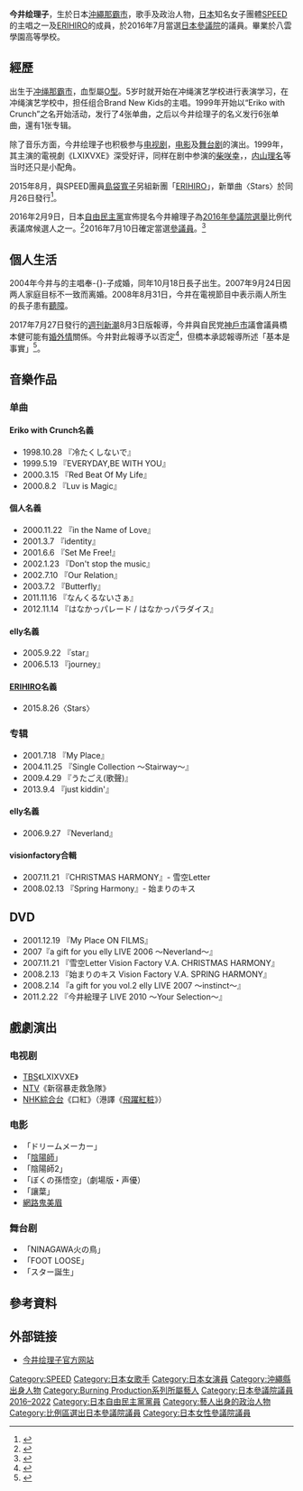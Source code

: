 {{藝人
| Name                = 今井繪理子
| 類型                = 女藝人
| Birth_name          = 
| image = ErikoImai.jpg
| Alias               = elly
| Blood               = 
| Died                = 
| Origin              = {{JPN}}
| Instrument          = 
| Genre               = [[J-POP|J-POP]]
| Years_active        = 1996年-2000年、2008年-2016年（[[SPEED_(日本音樂團體)|SPEED]]）<br>1998年-2016年（elly）<br>2015年-2016年（ERIHIRO）
| Label               = [[愛貝克思娛樂|avex]]（[[SONIC_GROOVE|SONIC GROOVE]]）
| Production          = [[RISINGPRO|RISINGPRO]]
| 相關團體            = [[SPEED_(日本音樂團體)|SPEED]]、[[ERIHIRO|ERIHIRO]]
| IMDb=1097430
|module={{Infobox Officeholder
|embed = yes
| name  =今井 繪理子
| original_name =
| native_name_lang = 
| image = 
| imagesize = 220px
| caption =
| country = {{JPN}}
|office   = {{JPN}}[[参議院_(日本)|參議院]]議員
|term_start = 2016年7月26日
|term_end  = 
|predecessor =
|successor  = 
|constituency= [[日本參議院比例區|比例區]]
|birth_date = {{birth date and age|1983|9|22}}
|birth_place = {{JPN}}[[沖繩縣|沖繩縣]][[那霸市|那霸市]]
|native_place = 
|parents = 
|relatives = 
|children= {{link-ja|今井礼夢|今井礼夢}}（長子）
|spouse = {{link-ja|木下将吾|SHOGO (歌手)}}（2004-2007）
|party = [[自由民主党_(日本)|自由民主党]]
|alma_mater   ={{link-ja|八雲学園高級中學|八雲学園中学校・高等学校}}
|website      =[http://imai-eriko.jp 今井絵理子オフィシャルサイト]<br>[http://www.ellymusic.com elly official web site]
}}
}}
{{noteTA
|G1=JP Show
}}
{{japanese|japanese=今井 絵理子|kana=いまい えりこ|romaji=Imai Eriko}}

'''今井绘理子'''{{BD|1983年|9月22日|catIdx=Imai Eriko}}，生於日本[[沖繩|沖繩]][[那霸市|那霸市]]，歌手及政治人物，[[日本|日本]]知名女子團體[[SPEED_(日本音樂團體)|SPEED]]的主唱之一及[[ERIHIRO|ERIHIRO]]的成員，於2016年7月當選[[日本參議院|日本參議院]]的議員。畢業於八雲學園高等學校。

== 經歷 ==
出生于[[冲绳|冲绳]][[那霸市|那霸市]]，血型屬[[O型|O型]]。5岁时就开始在冲绳演艺学校进行表演学习，在冲绳演艺学校中，担任组合Brand New Kids的主唱。1999年开始以“Eriko with Crunch”之名开始活动，发行了4张单曲，之后以今井绘理子的名义发行6张单曲，還有1张专辑。

除了音乐方面，今井绘理子也积极参与[[电视剧|电视剧]]，[[电影|电影]]及[[舞台剧|舞台剧]]的演出。1999年，其主演的電視劇《LXIXVXE》深受好评，同样在剧中参演的[[柴咲幸|柴咲幸]]，{{link-ja|星野真理|星野真理}}，[[内山理名|内山理名]]等当时还只是小配角。

2015年8月，與SPEED團員[[島袋寬子|島袋寬子]]另組新團「[[ERIHIRO|ERIHIRO]]」，新單曲〈Stars〉於同月26日發行<ref>{{Cite web |url=http://www.oricon.co.jp/news/2055275/full/ |title=SPEED今井&島袋が新ユニット『ERIHIRO』結成「違いを楽しんで」 |accessdate=2015-07-02 |archive-date=2015-07-02 |archive-url=https://web.archive.org/web/20150702050556/http://www.oricon.co.jp/news/2055275/full/ |dead-url=no }}</ref>。

2016年2月9日，日本[[自由民主党_(日本)|自由民主黨]]宣佈提名今井繪理子為[[第24屆日本參議院議員通常選舉|2016年參議院選舉]]比例代表議席候選人之一。<ref>{{Cite web |url=http://comic.qq.com/a/20160211/015007.htm |title=日本女子组合成员参加选举 |work=騰訊動漫 |date=2016-02-11 |accessdate=2016-02-11 |archive-date=2016-07-24 |archive-url=https://web.archive.org/web/20160724021645/http://comic.qq.com/a/20160211/015007.htm |dead-url=no }}</ref>2016年7月10日確定當選[[參議員|參議員]]。<ref>{{cite news |url=http://news.ltn.com.tw/news/world/breakingnews/1758329 |title=日本美女參議員出爐！ 蓮舫、今井繪理子確定當選 |work=自由時報電子報 |date=2016-07-10 |accessdate=2016-07-11 |archive-date=2018-12-07 |archive-url=https://web.archive.org/web/20181207091741/http://news.ltn.com.tw/news/world/breakingnews/1758329 |dead-url=no }}</ref>

== 個人生活 ==
2004年今井与{{link-ja|175R|175R}}的主唱{{link-ja|SHOGO|SHOGO}}奉-{}-子成婚，同年10月18日長子出生。2007年9月24日因两人家庭目标不一致而离婚。2008年8月31日，今井在電視節目中表示兩人所生的長子患有[[聽障|聽障]]。

2017年7月27日發行的[[週刊新潮|週刊新潮]]8月3日版報導，今井與自民党[[神戶市|神戶市]]議會議員橋本健可能有[[婚外情|婚外情]]關係。今井對此報導予以否定<ref>{{Cite news|url=https://mainichi.jp/articles/20170727/mog/00m/010/017000c|title=今井絵理子参院議員：コメント全文　不倫「断じて略奪ではない」 - 毎日新聞|newspaper=毎日新聞|accessdate=2018-10-25|language=ja|archive-date=2020-11-09|archive-url=https://web.archive.org/web/20201109003254/https://mainichi.jp/articles/20170727/mog/00m/010/017000c|dead-url=no}}</ref>，但橋本承認報導所述「基本是事實」<ref>{{Cite news|url=https://mainichi.jp/articles/20170727/mog/00m/010/021000c|title=今井絵理子参院議員：橋本健・神戸市議がコメント　週刊誌の内容は「概ね事実」 - 毎日新聞|newspaper=毎日新聞|accessdate=2018-10-25|language=ja|archive-date=2020-08-20|archive-url=https://web.archive.org/web/20200820055222/https://mainichi.jp/articles/20170727/mog/00m/010/021000c|dead-url=no}}</ref>。

== 音樂作品 ==
===单曲===
====Eriko with Crunch名義====
*1998.10.28 『冷たくしないで』
*1999.5.19 『EVERYDAY,BE WITH YOU』
*2000.3.15 『Red Beat Of My Life』
*2000.8.2 『Luv is Magic』

====個人名義====
*2000.11.22 『in the Name of Love』
*2001.3.7 『identity』
*2001.6.6 『Set Me Free!』
*2002.1.23 『Don't stop the music』
*2002.7.10 『Our Relation』
*2003.7.2 『Butterfly』
*2011.11.16 『なんくるないさぁ』
*2012.11.14 『はなかっパレード / はなかっパラダイス』

====elly名義====
*2005.9.22 『star』
*2006.5.13 『journey』

====[[ERIHIRO|ERIHIRO]]名義====
*2015.8.26〈Stars〉

===专辑===
*2001.7.18 『My Place』
*2004.11.25 『Single Collection ～Stairway～』
*2009.4.29 『うたごえ(歌聲)』 
*2013.9.4 『just kiddin'』

====elly名義====
*2006.9.27 『Neverland』

====visionfactory合輯====
*2007.11.21 『CHRISTMAS HARMONY』- 雪空Letter
*2008.02.13 『Spring Harmony』- 始まりのキス

==DVD==
*2001.12.19 『My Place ON FILMS』
*2007『a gift for you elly LIVE 2006 ～Neverland～』  
*2007.11.21 『雪空Letter Vision Factory V.A. CHRISTMAS HARMONY』 
*2008.2.13 『始まりのキス Vision Factory V.A. SPRING HARMONY』
*2008.2.14 『a gift for you vol.2 elly LIVE 2007 ～instinct～』
*2011.2.22 『今井絵理子 LIVE 2010 〜Your Selection〜』

== 戲劇演出 ==
===电视剧===
*[[TBS|TBS]]《LXIXVXE》
*[[NTV|NTV]]《新宿暴走救急隊》
*[[NHK綜合台|NHK綜合台]]《口紅》（港譯《[[飛躍紅粧|飛躍紅粧]]》）

===电影===
*「ドリームメーカー」
*「[[阴阳师_(电影)|陰陽師]]」
*「陰陽師2」
*「ぼくの孫悟空」（劇場版・声優）
*「讓葉」
* [[網路鬼美眉|網路鬼美眉]]

===舞台剧===
*「NINAGAWA火の鳥」
*「FOOT LOOSE」
*「スター誕生」

== 參考資料 ==
{{reflist}}

==外部链接==
* [http://www.ellymusic.com/ 今井绘理子官方网站]{{Wayback|url=http://www.ellymusic.com/ |date=20200817230430 }}

{{SPEED}}

{{Authority control}}
{{DEFAULTSORT:Imai Eriko}}
[[Category:SPEED|Category:SPEED]]
[[Category:日本女歌手|Category:日本女歌手]]
[[Category:日本女演員|Category:日本女演員]]
[[Category:沖繩縣出身人物|Category:沖繩縣出身人物]]
[[Category:Burning_Production系列所屬藝人|Category:Burning Production系列所屬藝人]]
[[Category:日本參議院議員_2016–2022|Category:日本參議院議員 2016–2022]]
[[Category:日本自由民主黨黨員|Category:日本自由民主黨黨員]]
[[Category:藝人出身的政治人物|Category:藝人出身的政治人物]]
[[Category:比例區選出日本參議院議員|Category:比例區選出日本參議院議員]]
[[Category:日本女性參議院議員|Category:日本女性參議院議員]]